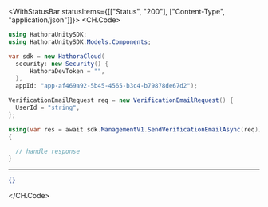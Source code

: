 

<WithStatusBar statusItems={[["Status", "200"], ["Content-Type", "application/json"]]}>
  <CH.Code>
  ```csharp SendVerificationEmail.cs
  using HathoraUnitySDK;
using HathoraUnitySDK.Models.Components;

var sdk = new HathoraCloud(
    security: new Security() {
        HathoraDevToken = "",
    },
    appId: "app-af469a92-5b45-4565-b3c4-b79878de67d2");

VerificationEmailRequest req = new VerificationEmailRequest() {
    UserId = "string",
};

using(var res = await sdk.ManagementV1.SendVerificationEmailAsync(req))
{

    // handle response
}
  ```
  ---

  ```json Example Response
  {}
  ```
  </CH.Code>
</WithStatusBar>
